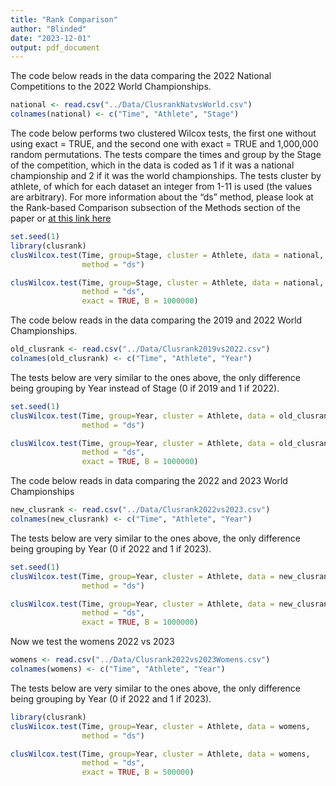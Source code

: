 ```yaml
---
title: "Rank Comparison"
author: "Blinded"
date: "2023-12-01"
output: pdf_document
---
```


The code below reads in the data comparing the 2022 National Competitions to the
2022 World Championships.
```r
national <- read.csv("../Data/ClusrankNatvsWorld.csv")
colnames(national) <- c("Time", "Athlete", "Stage")
```


The code below performs two clustered Wilcox tests, the first one without using
exact = TRUE, and the second one with exact = TRUE and 1,000,000 random
permutations. The tests compare the times and group by the Stage of the
competition, which in the data is coded as 1 if it was a national championship
and 2 if it was the world championships. The tests cluster by athlete, of which
for each dataset an integer from 1-11 is used (the values are arbitrary).
For more information about the "ds" method, please look at the Rank-based
Comparison subsection of the Methods section of the paper or
[at this link here](https://www.jstatsoft.org/article/view/v096i06.)  

```r
set.seed(1)
library(clusrank)
clusWilcox.test(Time, group=Stage, cluster = Athlete, data = national,
                method = "ds")

clusWilcox.test(Time, group=Stage, cluster = Athlete, data = national,
                method = "ds",
                exact = TRUE, B = 1000000)
```

The code below reads in the data comparing the 2019 and 2022 World Championships.
```r
old_clusrank <- read.csv("../Data/Clusrank2019vs2022.csv")
colnames(old_clusrank) <- c("Time", "Athlete", "Year")
```


The tests below are very similar to the ones above, the only difference being
grouping by Year instead of Stage (0 if 2019 and 1 if 2022).
```r
set.seed(1)
clusWilcox.test(Time, group=Year, cluster = Athlete, data = old_clusrank,
                method = "ds")

clusWilcox.test(Time, group=Year, cluster = Athlete, data = old_clusrank,
                method = "ds",
                exact = TRUE, B = 1000000)
```


The code below reads in data comparing the 2022 and 2023 World Championships
```r
new_clusrank <- read.csv("../Data/Clusrank2022vs2023.csv")
colnames(new_clusrank) <- c("Time", "Athlete", "Year")
```


The tests below are very similar to the ones above, the only difference being
grouping by Year (0 if 2022 and 1 if 2023).
```r
set.seed(1)
clusWilcox.test(Time, group=Year, cluster = Athlete, data = new_clusrank,
                method = "ds")

clusWilcox.test(Time, group=Year, cluster = Athlete, data = new_clusrank,
                method = "ds",
                exact = TRUE, B = 1000000)
```

Now we test the womens 2022 vs 2023
```r
womens <- read.csv("../Data/Clusrank2022vs2023Womens.csv")
colnames(womens) <- c("Time", "Athlete", "Year")
```

The tests below are very similar to the ones above, the only difference being
grouping by Year (0 if 2022 and 1 if 2023).
```r
library(clusrank)
clusWilcox.test(Time, group=Year, cluster = Athlete, data = womens,
                method = "ds")

clusWilcox.test(Time, group=Year, cluster = Athlete, data = womens,
                method = "ds",
                exact = TRUE, B = 500000)
```


